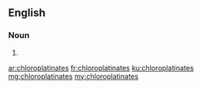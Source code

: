 ==English==

===Noun===
{{head|en|plural}}

# {{plural of|chloroplatinate|lang=en|nocat=1}}

[[ar:chloroplatinates]]
[[fr:chloroplatinates]]
[[ku:chloroplatinates]]
[[mg:chloroplatinates]]
[[my:chloroplatinates]]